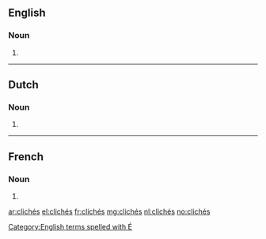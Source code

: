 ==English==

===Noun===
{{head|en|plural}}

# {{plural of|cliché|lang=en|nocat=1}}

[[Category:English terms spelled with É]]

----

==Dutch==

===Noun===
{{head|nl}}

# {{nl-noun form of|pl|cliché}}

----

==French==

===Noun===
{{head|fr|plural}} {{m-p}}

# {{plural of|cliché|lang=fr|nocat=1}}

[[ar:clichés]]
[[el:clichés]]
[[fr:clichés]]
[[mg:clichés]]
[[nl:clichés]]
[[no:clichés]]